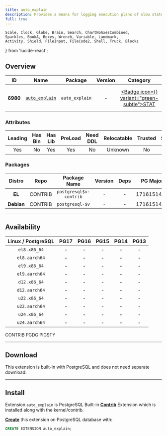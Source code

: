 ```yaml
---
title: auto_explain
description: Provides a means for logging execution plans of slow statements automatically
full: true
---
```


    Scale, Clock, Globe, Brain, Search, ChartNoAxesCombined,
    Sparkles, BookA, Boxes, Wrench, Variable, Landmark,
    Activity, Shield, FileInput, FileCode2, Shell, Truck, Blocks
} from 'lucide-react';

## Overview

| <TooltipIconButton tooltip="Extension unique identifier" side="top">ID</TooltipIconButton> | <TooltipIconButton tooltip="Extension name" side="top">Name</TooltipIconButton> | <TooltipIconButton tooltip="Package name for installation" side="top">Package</TooltipIconButton> | <TooltipIconButton tooltip="Latest available extension version" side="top">Version</TooltipIconButton> | <TooltipIconButton tooltip="Extension category" side="top">Category</TooltipIconButton> | <TooltipIconButton tooltip="Open source license" side="top">License</TooltipIconButton> | <TooltipIconButton tooltip="Programming language" side="top">Lang</TooltipIconButton> |
|:--------:|:--------:|:----------:|:--------------:|:---------------------------------------:|:------------------------------------------------------:|:----:|
| **6980** | [`auto_explain`](https://www.postgresql.org/docs/current/auto-explain.html) | `auto_explain` | - | <a href="/ext/stat" className="no-underline"><Badge icon={<Activity />} variant="green-subtle">STAT</Badge></a> | <a href="/ext/list/license#postgresql" className="no-underline"><Badge icon={<Scale />} variant="blue-subtle">PostgreSQL</Badge></a> | <a href="/ext/list/lang#c"><Badge icon={<FileCode2 />} variant="blue-subtle">C</Badge></a> |

### Attributes

| <TooltipIconButton tooltip="The Primary Leading extension in the Package" side="top">Leading</TooltipIconButton> | <TooltipIconButton tooltip="Contains binary utils" side="top">Has Bin</TooltipIconButton> | <TooltipIconButton tooltip="Contains .so shared library files" side="top">Has Lib</TooltipIconButton> | <TooltipIconButton tooltip="Requires preloading via shared_preload_libraries" side="top">PreLoad</TooltipIconButton> | <TooltipIconButton tooltip="Requires CREATE EXTENSION DDL command" side="top">Need DDL</TooltipIconButton> | <TooltipIconButton tooltip="Can be installed in any schema" side="top">Relocatable</TooltipIconButton> | <TooltipIconButton tooltip="Can be created by non-superuser" side="top">Trusted</TooltipIconButton> | <TooltipIconButton tooltip="Schemas used by this extension" side="top">Schemas</TooltipIconButton> |
|:-------:|:-------:|:-------:|:-------:|:--------:|:-----------:|:-------:|:-------:|
| Yes | No | Yes | Yes | No | Unknown | No | - |

### Packages

| <TooltipIconButton tooltip="Linux distribution family, EL or Debian" side="top">Distro</TooltipIconButton> | <TooltipIconButton tooltip="Package repository" side="top">Repo</TooltipIconButton> | <TooltipIconButton tooltip="The RPM/DEB Package Name Pattern (replace $v with real pg major)" side="top">Package Name</TooltipIconButton> | <TooltipIconButton tooltip="Latest package version" side="top">Version</TooltipIconButton> | <TooltipIconButton tooltip="RPM/DEB Package dependencies" side="top">Deps</TooltipIconButton> | <TooltipIconButton tooltip="Available in these PostgreSQL Major Versions" side="top">PG Major</TooltipIconButton> |
|:----------:|:--------:|:------------------------:|:-----------:|:------------:|:------------------:|
|   **EL**   | <Badge variant="green-subtle"><span className="font-bold">CONTRIB</span></Badge> | `postgresql$v-contrib` | `-` | - | <Badge variant="green-subtle">17</Badge><Badge variant="green-subtle">16</Badge><Badge variant="green-subtle">15</Badge><Badge variant="green-subtle">14</Badge><Badge variant="green-subtle">13</Badge> |
| **Debian** | <Badge variant="green-subtle"><span className="font-bold">CONTRIB</span></Badge> | `postgresql-$v` | `-` | - | <Badge variant="green-subtle">17</Badge><Badge variant="green-subtle">16</Badge><Badge variant="green-subtle">15</Badge><Badge variant="green-subtle">14</Badge><Badge variant="green-subtle">13</Badge> |



------

## Availability

| <TooltipIconButton tooltip="Linux Distro Arch / PostgreSQL Major Version" side="top">Linux / PostgreSQL </TooltipIconButton> | **PG17** | **PG16** | **PG15** | **PG14** | **PG13** |
|:-----:|:-----:|:-----:|:-----:|:-----:|:-----:|
| `el8.x86_64` | <Badge variant="green-subtle">-</Badge> | <Badge variant="green-subtle">-</Badge> | <Badge variant="green-subtle">-</Badge> | <Badge variant="green-subtle">-</Badge> | <Badge variant="green-subtle">-</Badge> |
| `el8.aarch64` | <Badge variant="green-subtle">-</Badge> | <Badge variant="green-subtle">-</Badge> | <Badge variant="green-subtle">-</Badge> | <Badge variant="green-subtle">-</Badge> | <Badge variant="green-subtle">-</Badge> |
| `el9.x86_64` | <Badge variant="green-subtle">-</Badge> | <Badge variant="green-subtle">-</Badge> | <Badge variant="green-subtle">-</Badge> | <Badge variant="green-subtle">-</Badge> | <Badge variant="green-subtle">-</Badge> |
| `el9.aarch64` | <Badge variant="green-subtle">-</Badge> | <Badge variant="green-subtle">-</Badge> | <Badge variant="green-subtle">-</Badge> | <Badge variant="green-subtle">-</Badge> | <Badge variant="green-subtle">-</Badge> |
| `d12.x86_64` | <Badge variant="green-subtle">-</Badge> | <Badge variant="green-subtle">-</Badge> | <Badge variant="green-subtle">-</Badge> | <Badge variant="green-subtle">-</Badge> | <Badge variant="green-subtle">-</Badge> |
| `d12.aarch64` | <Badge variant="green-subtle">-</Badge> | <Badge variant="green-subtle">-</Badge> | <Badge variant="green-subtle">-</Badge> | <Badge variant="green-subtle">-</Badge> | <Badge variant="green-subtle">-</Badge> |
| `u22.x86_64` | <Badge variant="green-subtle">-</Badge> | <Badge variant="green-subtle">-</Badge> | <Badge variant="green-subtle">-</Badge> | <Badge variant="green-subtle">-</Badge> | <Badge variant="green-subtle">-</Badge> |
| `u22.aarch64` | <Badge variant="green-subtle">-</Badge> | <Badge variant="green-subtle">-</Badge> | <Badge variant="green-subtle">-</Badge> | <Badge variant="green-subtle">-</Badge> | <Badge variant="green-subtle">-</Badge> |
| `u24.x86_64` | <Badge variant="green-subtle">-</Badge> | <Badge variant="green-subtle">-</Badge> | <Badge variant="green-subtle">-</Badge> | <Badge variant="green-subtle">-</Badge> | <Badge variant="green-subtle">-</Badge> |
| `u24.aarch64` | <Badge variant="green-subtle">-</Badge> | <Badge variant="green-subtle">-</Badge> | <Badge variant="green-subtle">-</Badge> | <Badge variant="green-subtle">-</Badge> | <Badge variant="green-subtle">-</Badge> |

<Badge variant="green-subtle"><span className="font-black">CONTRIB</span></Badge> <Badge variant="blue-subtle"><span className="font-black">PGDG</span></Badge> <Badge variant="amber-subtle"><span className="font-black">PIGSTY</span></Badge>

------

## Download

This extension is built-in with PostgreSQL and does not need separate download.

------

## Install

Extension `auto_explain` is PostgreSQL Built-in [**Contrib**](/ext/list/contrib) Extension which is installed along with the kernel/contrib.

[**Create**](/docs/pgsql/ext/create) this extension on PostgreSQL database with:

```sql
CREATE EXTENSION auto_explain;
```


